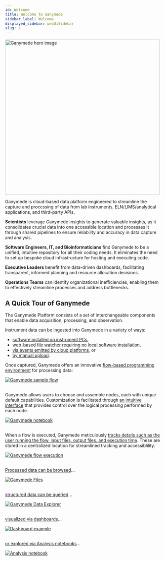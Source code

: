 ```yaml
---
id: Welcome
title: Welcome to Ganymede
sidebar_label: Welcome
displayed_sidebar: webUiSidebar
slug: /
---
```



<div style={{textAlign: 'center'}}>
  <img alt="Ganymede hero image" 
       src="https://ganymede-bio.mo.cloudinary.net/apiServer/HeroImage_20230110.png"
       width="500"/>
</div>

Ganymede is cloud-based data platform engineered to streamline the capture and processing of data from lab instruments, ELN/LIMS/analytical applications, and third-party APIs.

**Scientists** leverage Ganymede insights to generate valuable insights, as it consolidates crucial data into one accessible location and processes it through shared pipelines to ensure reliability and accuracy in data capture and analysis.

**Software Engineers, IT, and Bioinformaticians** find Ganymede to be a unified, intuitive repository for all their coding needs.  It eliminates the need to set up bespoke cloud infrastructure for hosting and executing code.

**Executive Leaders** benefit from data-driven dashboards, facilitating transparent, informed planning and resource allocation decisions.

**Operations Teams** can identify organizational inefficiencies, enabling them to effectively streamline processes and address bottlenecks.

## A Quick Tour of Ganymede

<GanymedeProduct />

The Ganymede Platform consists of a set of interchangeable components that enable data acquisition, processing, and observation.

Instrument data can be ingested into Ganymede in a variety of ways:

* [software installed on instrument PCs](connectivity/Overview#ganymede-agent), 
* [web-based file watcher requiring no local software installation](connectivity/Overview#browser-based-file-watcher), 
* [via events emitted by cloud platforms](connectivity/Overview#event-driven-processing), or 
* [by manual upload](connectivity/Overview#drag-and-drop).

Once captured, Ganymede offers an innovative [flow-based programming environment](FlowEditor) for processing data:

<div style={{textAlign: 'center'}}>
  <a href="./FlowEditor">
    <img alt="Ganymede sample flow"
        src="https://ganymede-bio.mo.cloudinary.net/apiServer/FlowImage2_20230831.png" />
  </a>
</div>
&nbsp;

Ganymede allows users to choose and assemble nodes, each with unique default capabilities.  Customization is facilitated through [an intuitive interface](NodeEditor) that provides control over the logical processing performed by each node.

<div style={{textAlign: 'center'}}>
  <a href="./NodeEditor">
    <img alt="Ganymede notebook"
        src="https://ganymede-bio.mo.cloudinary.net/apiServer/GanymedeNotebook_20230531.png" />
  </a>
</div>
&nbsp;

When a flow is executed, Ganymede meticulously [tracks details such as the user running the flow, input files, output files, and execution time](FlowRuns).  These are stored in a centralized location for streamlined tracking and accessiblility.

<div style={{textAlign: 'center'}}>
  <a href="./FlowRuns">
    <img alt="Ganymede flow execution"
        src="https://ganymede-bio.mo.cloudinary.net/apiServer/GanymedeFlowExecution_20230531.png" />
  </a>
</div>
&nbsp;

[Processed data can be browsed](Files)...

<div style={{textAlign: 'center'}}>
  <a href="./Files">
    <img alt="Ganymede Files"
        src="https://user-images.githubusercontent.com/46538575/225719095-f45c79ac-13c7-41ea-b81d-f0c23755e329.png" />
  </a>
</div>
&nbsp;

[structured data can be queried](DataExplorer)...

<div style={{textAlign: 'center'}}>
  <a href="./DataExplorer">
    <img alt="Ganymede Data Explorer"
        src="https://ganymede-bio.mo.cloudinary.net/apiServer/DataExplorer_20230531.png" />
  </a>
</div>
&nbsp;

[visualized via dashboards](Dashboards)...

<div style={{textAlign: 'center'}}>
  <a href="./Dashboards">
    <img alt="Dashboard example"
        src="https://ganymede-bio.mo.cloudinary.net/apiServer/Dashboard_20230531.png" />
  </a>
</div>
&nbsp;

[or explored via Analysis notebooks](AnalysisNotebook)...

<div style={{textAlign: 'center'}}>
  <a href="./AnalysisNotebook">
    <img alt="Analysis notebook"
        src="https://ganymede-bio.mo.cloudinary.net/apiServer/AnalysisNotebook_20230531.png" />
  </a>
</div>

